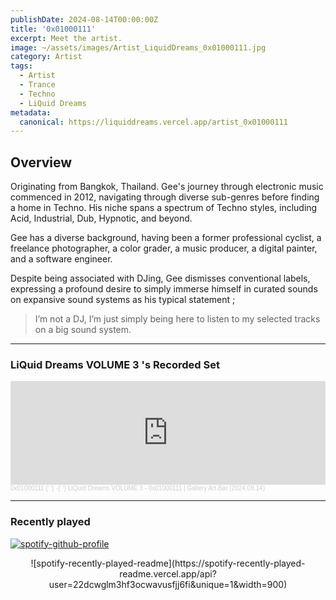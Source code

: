 ```yaml
---
publishDate: 2024-08-14T00:00:00Z
title: '0x01000111'
excerpt: Meet the artist.
image: ~/assets/images/Artist_LiquidDreams_0x01000111.jpg
category: Artist
tags:
  - Artist
  - Trance
  - Techno
  - LiQuid Dreams
metadata:
  canonical: https://liquiddreams.vercel.app/artist_0x01000111
---
```


## Overview

Originating from Bangkok, Thailand. Gee's journey through electronic music commenced in 2012, navigating through diverse sub-genres before finding a home in Techno. His niche spans a spectrum of Techno styles, including Acid, Industrial, Dub, Hypnotic, and beyond.

Gee has a diverse background, having been a former professional cyclist, a freelance photographer, a color grader, a music producer, a digital painter, and a software engineer.

Despite being associated with DJing, Gee dismisses conventional labels, expressing a profound desire to simply immerse himself in curated sounds on expansive sound systems as his typical statement ;

> I’m not a DJ, I’m just simply being here to listen to my selected tracks on a big sound system.

---

### LiQuid Dreams VOLUME 3 's Recorded Set

<iframe
  width="100%"
  height="166"
  scrolling="no"
  frameborder="no"
  allow="autoplay"
  src="https://w.soundcloud.com/player/?url=https%3A//api.soundcloud.com/tracks/1916977796&color=%23dcff88&auto_play=false&hide_related=false&show_comments=true&show_user=true&show_reposts=false&show_teaser=true"
></iframe>
<div style="font-size: 10px; color: #cccccc;line-break: anywhere;word-break: normal;overflow: hidden;white-space: nowrap;text-overflow: ellipsis; font-family: Interstate,Lucida Grande,Lucida Sans Unicode,Lucida Sans,Garuda,Verdana,Tahoma,sans-serif;font-weight: 100;">
  <a
    href="https://soundcloud.com/0x01000111"
    title="0x01000111"
    target="_blank"
    style="color: #cccccc; text-decoration: none;"
  >
    0x01000111
  </a>{' '}
  ·{' '}
  <a
    href="https://soundcloud.com/0x01000111/liquid-dreams-volume-3"
    title="LiQuid Dreams VOLUME 3 - 0x01000111 | Gallery Art Bar (2024.09.14)"
    target="_blank"
    style="color: #cccccc; text-decoration: none;"
  >
    LiQuid Dreams VOLUME 3 - 0x01000111 | Gallery Art Bar (2024.09.14)
  </a>
</div>

---

### Recently played

[![spotify-github-profile](https://spotify-github-profile.kittinanx.com/api/view?uid=22dcwglm3hf3ocwavusfjj6fi&cover_image=true&theme=natemoo-re&show_offline=false&background_color=121212&interchange=true&bar_color=53b14f&bar_color_cover=false)](https://spotify-github-profile.vercel.app/api/view?uid=22dcwglm3hf3ocwavusfjj6fi&redirect=true)

<div align="center">
  ![spotify-recently-played-readme](https://spotify-recently-played-readme.vercel.app/api?user=22dcwglm3hf3ocwavusfjj6fi&unique=1&width=900)
</div>
